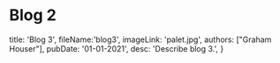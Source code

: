 # Blog 2
  title: 'Blog 3',
  fileName:'blog3',
  imageLink: 'palet.jpg',
  authors: ["Graham Houser"],
  pubDate: '01-01-2021',
  desc: 'Describe blog 3.',
}
